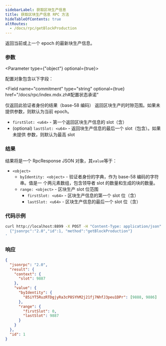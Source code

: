```yaml
---
sidebarLabel: 获取区块生产信息
title: 获取区块生产信息 RPC 方法
hideTableOfContents: true
altRoutes:
  - /docs/rpc/getBlockProduction
---
```


返回当前或上一个 epoch 的最新块生产信息。

<DocSideBySide>

<DocLeftSide>

### 参数

<Parameter type={"object"} optional={true}>

配置对象包含以下字段：

<Field
  name="commitment"
  type="string"
  optional={true}
  href="/docs/rpc/index.mdx.zh#配置状态承诺"
></Field>

<Field name="identity" type="string" optional={true}>
  仅返回此验证者身份的结果（base-58 编码）
</Field>

<Field name="range" type="object" optional={true}>
  返回区块生产的时隙范围。如果未提供参数，则默认为当前 epoch。

- `firstSlot: <u64>` - 第一个返回区块生产信息的 slot（含）
- (optional) `lastSlot: <u64>` - 返回块生产信息的最后一个 slot（包含）。如果未提供
  参数，则默认为最高 slot

</Field>

</Parameter>

### 结果

结果将是一个 RpcResponse JSON 对象，其`value`等于：

- `<object>`
  - `byIdentity: <object>` - 验证者身份的字典，作为 base-58 编码的字符串。值是一
    个两元素数组，包含领导者 slot 的数量和生成的块的数量。
  - `range: <object>` - 区块生产 slot 位范围
    - `firstSlot: <u64>` - 区块生产信息的第一个 slot 位（含）
    - `lastSlot: <u64>` - 区块生产信息的最后一个 slot 位（含）

</DocLeftSide>

<DocRightSide>

### 代码示例

```bash
curl http://localhost:8899 -X POST -H "Content-Type: application/json" -d '
  {"jsonrpc":"2.0","id":1, "method":"getBlockProduction"}
'
```

### 响应

```json
{
  "jsonrpc": "2.0",
  "result": {
    "context": {
      "slot": 9887
    },
    "value": {
      "byIdentity": {
        "85iYT5RuzRTDgjyRa3cP8SYhM2j21fj7NhfJ3peu1DPr": [9888, 9886]
      },
      "range": {
        "firstSlot": 0,
        "lastSlot": 9887
      }
    }
  },
  "id": 1
}
```

</DocRightSide>
</DocSideBySide>
